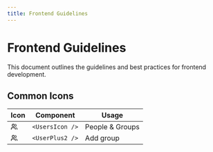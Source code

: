 ```yaml
---
title: Frontend Guidelines
---
```


# Frontend Guidelines

This document outlines the guidelines and best practices for frontend development.

## Common Icons

| Icon | Component | Usage |
|------|-----------|-------|
| <svg xmlns="http://www.w3.org/2000/svg" width="16" height="16" viewBox="0 0 24 24" fill="none" stroke="currentColor" stroke-width="2" stroke-linecap="round" stroke-linejoin="round"><path d="M16 21v-2a4 4 0 0 0-4-4H6a4 4 0 0 0-4 4v2"></path><circle cx="9" cy="7" r="4"></circle><path d="M22 21v-2a4 4 0 0 0-3-3.87"></path><path d="M16 3.13a4 4 0 0 1 0 7.75"></path></svg> | `<UsersIcon />` | People & Groups |
| <svg xmlns="http://www.w3.org/2000/svg" width="16" height="16" viewBox="0 0 24 24" fill="none" stroke="currentColor" stroke-width="2" stroke-linecap="round" stroke-linejoin="round"><path d="M16 21v-2a4 4 0 0 0-4-4H6a4 4 0 0 0-4 4v2"></path><circle cx="9" cy="7" r="4"></circle><path d="M22 21v-2a4 4 0 0 0-3-3.87"></path><path d="M16 3.13a4 4 0 0 1 0 7.75"></path></svg> | `<UserPlus2 />` | Add group |

